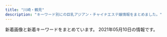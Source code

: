 ```yaml
---
title: "川崎・鶴見"
description: "キーワード別にの巨乳アジアン・チャイナエステ嬢情報をまとめました。"
---
```


新着画像と新着キーワードをまとめています。
2021年05月10日の情報です。

<DmmAffiliateIns />
<KeywordTable
  shops={
    [
    {
        "url": "http://rabbit.est.cm/",
        "keywords": {
            "86": 16,
            "D": 16
        },
        "img_links": [
            "http://rabbit.est.cm/photos/sites/29/2017/02/3.jpg",
            "http://rabbit.est.cm/photos/sites/29/2018/08/2018081709473259.jpg",
            "http://rabbit.est.cm/photos/sites/29/2017/03/girls03.jpg",
            "http://rabbit.est.cm/images/s_news.png",
            "http://rabbit.est.cm/photos/sites/29/2017/04/01.jpg",
            "http://rabbit.est.cm/images/acc5.jpg",
            "http://rabbit.est.cm/images/pick.png",
            "http://rabbit.est.cm/photos/sites/29/2017/09/2017090411494123.jpg",
            "http://rabbit.est.cm/photos/sites/29/2017/03/188375621118420915.jpg",
            "http://rabbit.est.cm/images/acc4.jpg",
            "http://rabbit.est.cm/images/nbj2.jpg",
            "http://rabbit.est.cm/images/mobile.jpg",
            "http://rabbit.est.cm/images/top.jpg",
            "http://rabbit.est.cm/images/acc3.jpg",
            "http://rabbit.est.cm/images/acc2.jpg",
            "http://rabbit.est.cm/photos/sites/29/2020/11/2020110707012088.jpg",
            "http://rabbit.est.cm/images/s_staff.png",
            "http://rabbit.est.cm/images/nbj3.jpg"
        ],
        "station": "JR\u5ddd\u5d0e\u99c5\u6771\u53e3",
        "name": "\u7e01\u5712"
    },
    {
        "img_links": [],
        "name": "\u4eba\u9b5a\u306e\u604b",
        "url": "http://genkimori.ests.jp/",
        "keywords": {},
        "station": "JR\u9db4\u898b\u99c5\u6771\u53e3"
    },
    {
        "keywords": {
            "86": 9,
            "D": 9
        },
        "img_links": [
            "http://xn--vckg5a9gugx77pgi4bmma.net/images/sruru.jpg",
            "http://xn--vckg5a9gugx77pgi4bmma.net/images/news.png",
            "http://xn--vckg5a9gugx77pgi4bmma.net/images/cg01.jpg",
            "http://xn--vckg5a9gugx77pgi4bmma.net/images/top.png",
            "http://xn--vckg5a9gugx77pgi4bmma.net/images/evetop.png",
            "http://xn--vckg5a9gugx77pgi4bmma.net/images/precau.png",
            "http://xn--vckg5a9gugx77pgi4bmma.net/images/kan.jpg",
            "http://xn--vckg5a9gugx77pgi4bmma.net/images/staff_s.png",
            "http://xn--vckg5a9gugx77pgi4bmma.net/images/cg03.jpg",
            "http://xn--vckg5a9gugx77pgi4bmma.net/images/cg02.jpg",
            "http://xn--vckg5a9gugx77pgi4bmma.net/images/r0.jpg"
        ],
        "station": "JR\u9db4\u898b\u99c5\u6771\u53e3",
        "url": "http://xn--vckg5a9gugx77pgi4bmma.net/",
        "name": "\u53f0\u6e7e\u5f0f\u9db4\u898b\u30ea\u30e9\u30af\u30bc\u30fc\u30b7\u30e7\u30f3"
    },
    {
        "img_links": [],
        "url": "http://good.abnavi.info/",
        "station": "JR\u9db4\u898b\u99c5\u6771\u53e3",
        "keywords": {},
        "name": "GooD"
    },
    {
        "img_links": [],
        "keywords": {},
        "url": "http://iyashi-kaze.oks.bz/",
        "name": "\u7652\u3057\u98a8\uff5e\u3044\u3084\u3057\u304b\u305c\uff5e",
        "station": "JR\u5ddd\u5d0e\u99c5\u6771\u53e3"
    },
    {
        "url": "https://tsurumi-mensesthe.com/",
        "img_links": [
            "https://tsurumi-mensesthe.com/images/qrcode.png",
            "https://inage-mensesthe.com/icon/line.png",
            "https://tsurumi-mensesthe.com/staff/riri-s1.jpg",
            "https://tsurumi-mensesthe.com/staff/ayumi-top.jpg",
            "https://tsurumi-mensesthe.com/staff/yuyu-top.jpg",
            "https://inage-mensesthe.com/icon/twitter.png",
            "https://tsurumi-mensesthe.com/staff/momoka-s1.jpg",
            "https://tsurumi-mensesthe.com/staff/yuyu-l1.jpg",
            "https://tsurumi-mensesthe.com/icon/facebook.png",
            "https://tsurumi-mensesthe.com/staff/miki-s2.jpg",
            "https://tsurumi-mensesthe.com/images/esthe2.jpg",
            "https://tsurumi-mensesthe.com/staff/yura-top.jpg",
            "https://tsurumi-mensesthe.com/staff/miki-s1.jpg",
            "https://tsurumi-mensesthe.com/staff/yura-l1.jpg",
            "https://tsurumi-mensesthe.com/images/header3.png",
            "https://tsurumi-mensesthe.com/icon/line.png",
            "https://tsurumi-mensesthe.com/images/clear.png",
            "https://tsurumi-mensesthe.com/images/esthe1.jpg",
            "https://tsurumi-mensesthe.com/massage/2021/04/20/yuyu-s1.jpg",
            "https://tsurumi-mensesthe.com/massage/2021/03/09/new-s1.jpg",
            "https://tsurumi-mensesthe.com/staff/yura-l3.jpg",
            "https://tsurumi-mensesthe.com/staff/yura-s1.jpg",
            "https://tsurumi-mensesthe.com/staff/miki-l2.jpg",
            "https://tsurumi-mensesthe.com/staff/miki-l1.jpg",
            "https://tsurumi-mensesthe.com/massage/2020/11/22/coco-s3.jpg",
            "https://tsurumi-mensesthe.com/staff/momoka-l3.jpg",
            "https://tsurumi-mensesthe.com/staff/yura-l2.jpg",
            "https://tsurumi-mensesthe.com/staff/momoka-l1.jpg",
            "https://tsurumi-mensesthe.com/staff/riri-l1.jpg",
            "https://tsurumi-mensesthe.com/images/esthe4.jpg",
            "https://tsurumi-mensesthe.com/staff/riri-l2.jpg",
            "https://tsurumi-mensesthe.com/staff/yura-s2.jpg",
            "https://tsurumi-mensesthe.com/room/room-l3.jpg",
            "https://tsurumi-mensesthe.com/massage/2021/03/01/miki-s1.jpg",
            "https://tsurumi-mensesthe.com/icon/yelp.png",
            "https://tsurumi-mensesthe.com/staff/momoka-top.jpg",
            "https://tsurumi-mensesthe.com/staff/new-top.jpg",
            "https://tsurumi-mensesthe.com/staff/ayumi-s1.jpg",
            "https://tsurumi-mensesthe.com/room/room-l1.jpg",
            "https://inage-mensesthe.com/icon/facebook.png",
            "https://tsurumi-mensesthe.com/footer/footer-staff.png",
            "https://tsurumi-mensesthe.com/icon/twitter.png",
            "https://tsurumi-mensesthe.com/staff/riri-top.jpg",
            "https://tsurumi-mensesthe.com/staff/riri-s2.jpg",
            "https://tsurumi-mensesthe.com/images/main1.jpg",
            "https://tsurumi-mensesthe.com/staff/yura-s3.jpg",
            "https://tsurumi-mensesthe.com/staff/miki-top.jpg",
            "https://tsurumi-mensesthe.com/footer/footer-tel.png",
            "https://tsurumi-mensesthe.com/images/esthe3.jpg",
            "https://tsurumi-mensesthe.com/images/main-sp.jpg",
            "https://tsurumi-mensesthe.com/staff/yuyu-s1.jpg",
            "https://tsurumi-mensesthe.com/staff/new-s1.jpg",
            "https://tsurumi-mensesthe.com/staff/new-l1.jpg",
            "https://tsurumi-mensesthe.com/staff/sora-s1.jpg",
            "https://inage-mensesthe.com/icon/yelp.png",
            "https://tsurumi-mensesthe.com/room/room-l2.jpg",
            "https://tsurumi-mensesthe.com/staff/momoka-s2.jpg",
            "https://tsurumi-mensesthe.com/staff/momoka-l2.jpg",
            "https://tsurumi-mensesthe.com/staff/momoka-s3.jpg",
            "https://tsurumi-mensesthe.com/room/room-l4.jpg",
            "https://tsurumi-mensesthe.com/massage/2021/01/05/stand-by.jpg",
            "https://tsurumi-mensesthe.com/footer/footer-line.png"
        ],
        "station": "JR\u9db4\u898b\u99c5\u897f\u53e3",
        "keywords": {
            "90": 8,
            "88": 24,
            "85": 24
        },
        "name": "sweet"
    },
    {
        "name": "\u7652\u5065\u697d",
        "url": "http://es-china.info/",
        "img_links": [
            "http://es-china.info/staff/sayuri1.jpg",
            "http://es-china.info/staff/emi1.jpg",
            "http://es-china.info/images/r3.jpg",
            "http://es-china.info/images/s_zysx.png",
            "http://es-china.info/images/s_ranking.png",
            "http://es-china.info/images/room2.jpg",
            "http://es-china.info/staff/mimi2.jpg",
            "http://es-china.info/images/room3.jpg",
            "http://es-china.info/images/line.png",
            "http://es-china.info/images/s_news.png",
            "http://es-china.info/staff/ran1.jpg",
            "http://es-china.info/staff/sayuri2.jpg",
            "http://es-china.info/images/s_pickup.png",
            "http://es-china.info/images/s_newface.png",
            "http://es-china.info/staff/risa1.jpg",
            "http://es-china.info/images/room4.jpg",
            "http://es-china.info/staff/sasa1.jpg",
            "http://es-china.info/staff/sayuri3.jpg",
            "http://es-china.info/images/mobile.jpg",
            "http://es-china.info/images/no1.png",
            "http://es-china.info/images/s_staff.png",
            "http://es-china.info/staff/sasa2.jpg",
            "http://es-china.info/images/room1.jpg",
            "http://es-china.info/staff/mimi1.jpg",
            "http://es-china.info/staff/ran2.jpg",
            "http://es-china.info/staff/risa2.jpg",
            "http://es-china.info/staff/emi2.jpg"
        ],
        "keywords": {
            "C": 13
        },
        "station": "JR\u5ddd\u5d0e\u99c5\u6771\u53e3"
    },
    {
        "name": "\u4e00\u76ee\u60da\u308c",
        "img_links": [
            "https://hitomebore.tokyo/img/r1.jpg",
            "https://hitomebore.tokyo/img/images/nav_01.png",
            "https://hitomebore.tokyo/img/images/nav_02.png",
            "https://hitomebore.tokyo/img/r2.jpg",
            "https://hitomebore.tokyo/img/images/nav_05.png",
            "https://hitomebore.tokyo/img/r4.jpg",
            "https://hitomebore.tokyo/img/images/nav_06.png",
            "https://hitomebore.tokyo/img/r3.jpg",
            "https://hitomebore.tokyo/img/images/nav_04.png",
            "https://hitomebore.tokyo/img/images/nav_03.png"
        ],
        "url": "https://hitomebore.tokyo/",
        "station": "JR\u9db4\u898b\u99c5\u6771\u53e3",
        "keywords": {}
    },
    {
        "img_links": [
            "http://kafu.ests.co/images/n3.jpg",
            "http://kafu.ests.co/photos/sites/7/2017/10/2017100904034561.png",
            "http://kafu.ests.co/images/s_pick.jpg",
            "http://kafu.ests.co/photos/sites/7/2017/10/2017101205420191.jpg",
            "http://kafu.ests.co/images/s_news.jpg",
            "http://kafu.ests.co/images/face_bj3.jpg",
            "http://kafu.ests.co/images/n1.jpg",
            "http://kafu.ests.co/images/line.jpg",
            "http://kafu.ests.co/images/face_bj.jpg",
            "http://kafu.ests.co/images/nbj1.jpg",
            "http://kafu.ests.co/images/mobile.jpg",
            "http://kafu.ests.co/photos/sites/7/2017/02/2.jpg",
            "http://kafu.ests.co/photos/sites/7/2017/10/2017101205420065.jpg",
            "http://kafu.ests.co/photos/sites/7/2017/10/2017100904034443.png",
            "http://kafu.ests.co/images/room3.jpg",
            "http://kafu.ests.co/images/s_mobile.jpg",
            "http://kafu.ests.co/images/top.png",
            "http://kafu.ests.co/images/nbj3.jpg",
            "http://kafu.ests.co/images/s_link.jpg",
            "http://kafu.ests.co/photos/sites/7/2017/02/1.jpg",
            "http://kafu.ests.co/images/s_staff.jpg",
            "http://kafu.ests.co/images/room2.jpg",
            "http://kafu.ests.co/images/room1.jpg",
            "http://kafu.ests.co/images/s_face.jpg",
            "http://kafu.ests.co/images/room4.jpg",
            "http://kafu.ests.co/images/s_staff1.jpg"
        ],
        "name": "\u5bf5\u6df1\u82b1\u98a8",
        "keywords": {
            "83": 3,
            "C": 21,
            "82": 3
        },
        "url": "http://kafu.ests.co/",
        "station": "JR\u77e2\u5411\u99c5\u897f\u53e3"
    },
    {
        "img_links": [
            "https://arena.jpn.vin/images/new.jpg",
            "https://arena.jpn.vin/photos/sites/25/2021/02/2021021019135619.jpg",
            "https://arena.jpn.vin/images/top.jpg",
            "https://arena.jpn.vin/photos/sites/25/2021/04/2021043011491629.jpg",
            "https://arena.jpn.vin/photos/sites/25/2021/02/2021021019135821.jpg",
            "https://arena.jpn.vin/images/news_bj2.jpg",
            "https://arena.jpn.vin/images/s_staff.jpg",
            "https://arena.jpn.vin/images/room1.jpg",
            "https://arena.jpn.vin/images/room2.jpg",
            "https://arena.jpn.vin/images/tel.jpg",
            "https://arena.jpn.vin/images/room4.jpg",
            "https://arena.jpn.vin/images/s_face.jpg",
            "https://arena.jpn.vin/photos/sites/25/2021/03/2021031912153947.jpg",
            "https://arena.jpn.vin/images/mobile.jpg",
            "https://arena.jpn.vin/images/s_link.jpg",
            "https://arena.jpn.vin/images/s2.jpg",
            "https://arena.jpn.vin/images/s1.jpg",
            "https://arena.jpn.vin/images/room3.jpg",
            "https://arena.jpn.vin/images/s_news.jpg",
            "https://arena.jpn.vin/photos/sites/25/2021/02/202102101913575.jpg",
            "https://arena.jpn.vin/photos/sites/25/2021/02/2021021019135553.jpg",
            "https://arena.jpn.vin/photos/sites/25/2021/04/2021040118140613.jpg"
        ],
        "keywords": {
            "C": 15,
            "83": 38,
            "86": 38,
            "87": 19,
            "D": 133,
            "85": 38
        },
        "url": "https://arena.jpn.vin/",
        "station": "JR\u9db4\u898b\u99c5\u6771\u53e3",
        "name": "\u30a2\u30ea\u30fc\u30ca"
    },
    {
        "keywords": {},
        "name": "\u723d\u3084\u304b\u306a\u671d",
        "station": "JR\u5ddd\u5d0e\u99c5\u6771\u53e3",
        "img_links": [
            "http://massage-salon.xyz/wp-content/uploads/2018/12/img_6768-181x300.jpg",
            "http://massage-salon.xyz/wp-content/uploads/2018/12/img_6768.jpg",
            "http://massage-salon.xyz/wp-content/themes/template-salon2/images/main2.jpg",
            "http://massage-salon.xyz/wp-content/uploads/2018/04/s1-500x466.jpg",
            "http://massage-salon.xyz/wp-content/uploads/2018/04/s2-500x467.jpg",
            "http://cdn.dino-es.com/images/logo/200x40DinoEs.png",
            "http://massage-salon.xyz/wp-content/uploads/2018/04/s3-500x467.jpg",
            "http://massage-salon.xyz/wp-content/themes/template-salon2/images/header-tel.png",
            "http://massage-salon.xyz/wp-content/uploads/2018/04/s2.jpg",
            "http://massage-salon.xyz/wp-content/uploads/2019/02/IMG_0144.jpg",
            "http://massage-salon.xyz/wp-content/uploads/2019/03/IMG_0208-300x200.jpg",
            "http://massage-salon.xyz/wp-content/themes/template-salon2/images/main3.jpg",
            "http://massage-salon.xyz/wp-content/uploads/2019/02/IMG_0142-686x1024.jpg",
            "http://massage-salon.xyz/wp-content/uploads/2018/12/img_6766.jpg",
            "http://massage-salon.xyz/wp-content/uploads/2018/12/img_6766-182x300.jpg",
            "http://massage-salon.xyz/wp-content/uploads/2018/04/s4-500x467.jpg",
            "http://massage-salon.xyz/wp-content/uploads/2019/02/IMG_0142-500x750.jpg",
            "http://massage-salon.xyz/wp-content/themes/template-salon2/images/noimg.jpg",
            "http://massage-salon.xyz/wp-content/uploads/2018/04/s3.jpg",
            "http://massage-salon.xyz/wp-content/uploads/2018/11/IMG_6692-300x200.jpg",
            "http://massage-salon.xyz/wp-content/uploads/2019/02/IMG_0144-500x750.jpg",
            "http://massage-salon.xyz/wp-content/uploads/2018/04/s1.jpg",
            "http://massage-salon.xyz/wp-content/themes/template-salon2/images/main1.jpg",
            "http://massage-salon.xyz/wp-content/uploads/2018/04/s4.jpg"
        ],
        "url": "http://massage-salon.xyz/"
    },
    {
        "img_links": [
            "http://t-lucky.work/images/2.jpg",
            "http://t-lucky.work/images/int1.jpg",
            "http://t-lucky.work/sp/img/aya1.jpg",
            "http://t-lucky.work/sp/images/b1.jpg",
            "http://t-lucky.work/sp/images/news.jpg",
            "http://t-lucky.work/images/ta.jpg",
            "http://t-lucky.work/images/tr.jpg",
            "http://t-lucky.work/images/b2.jpg",
            "http://t-lucky.work/sp/staff/rei.jpg",
            "http://t-lucky.work/images/line.png",
            "http://t-lucky.work/images/7.jpg",
            "http://t-lucky.work/images/staff_t.jpg",
            "http://t-lucky.work/images/b3.jpg",
            "http://t-lucky.work/sp/images/rec1.jpg",
            "http://t-lucky.work/sp/menu/staff.jpg",
            "http://t-lucky.work/sp/images/b2.jpg",
            "http://t-lucky.work/img/yumi1.jpg",
            "http://t-lucky.work/staff/yumi.jpg",
            "http://t-lucky.work/images/4.jpg",
            "http://t-lucky.work/sp/img/rina1.jpg",
            "http://t-lucky.work/images/6.jpg",
            "http://t-lucky.work/images/9.jpg",
            "http://t-lucky.work/staff/emi.jpg",
            "http://t-lucky.work/sp/img/rei1.jpg",
            "http://t-lucky.work/staff/yuki.jpg",
            "http://t-lucky.work/img/rina1.jpg",
            "http://t-lucky.work/images/sm.jpg",
            "http://t-lucky.work/images/head.jpg",
            "http://t-lucky.work/images/sys1.jpg",
            "http://t-lucky.work/sp/images/menu/staff.jpg",
            "http://t-lucky.work/sp/staff/mimi.jpg",
            "http://t-lucky.work/img/yuki1.jpg",
            "http://t-lucky.work/sp/images/sys1.jpg",
            "http://t-lucky.work/sp/menu/top.jpg",
            "http://t-lucky.work/sp/staff/yuyu.jpg",
            "http://t-lucky.work/sp/images/pc.jpg",
            "http://t-lucky.work/sp/staff/mika.jpg",
            "http://t-lucky.work/sp/img/emi1.jpg",
            "http://t-lucky.work/sp/staff/rina.jpg",
            "http://t-lucky.work/images/sys4.jpg",
            "http://t-lucky.work/staff/mika.jpg",
            "http://t-lucky.work/sp/staff/yumi.jpg",
            "http://t-lucky.work/sp/images/footer.jpg",
            "http://t-lucky.work/images/8.jpg",
            "http://t-lucky.work/images/news.jpg",
            "http://t-lucky.work/sp/images/menu/top.jpg",
            "http://t-lucky.work/sp/menu/interior.jpg",
            "http://t-lucky.work/sp/images/sys2.jpg",
            "http://t-lucky.work/sp/images/int2.jpg",
            "http://t-lucky.work/sp/img/yuki1.jpg",
            "http://t-lucky.work/sp/img/yuyu1.jpg",
            "http://t-lucky.work/img/mika1.jpg",
            "http://t-lucky.work/img/mimi1.jpg",
            "http://t-lucky.work/sp/images/tel.jpg",
            "http://t-lucky.work/sp/images/topgirl.jpg",
            "http://t-lucky.work/images/1.jpg",
            "http://t-lucky.work/sp/images/b3.jpg",
            "http://t-lucky.work/images/sys2.jpg",
            "http://t-lucky.work/staff/rina.jpg",
            "http://t-lucky.work/images/interior_t.jpg",
            "http://t-lucky.work/images/sys3.jpg",
            "http://t-lucky.work/sp/images/top.jpg",
            "http://t-lucky.work/sp/images/head.jpg",
            "http://t-lucky.work/img/rei1.jpg",
            "http://t-lucky.work/staff/mimi.jpg",
            "http://t-lucky.work/img/yuyu1.jpg",
            "http://t-lucky.work/staff/yuyu.jpg",
            "http://t-lucky.work/sp/images/staff_t.jpg",
            "http://t-lucky.work/staff/rei.jpg",
            "http://t-lucky.work/img/emi1.jpg",
            "http://t-lucky.work/sp/images/int1.jpg",
            "http://t-lucky.work/sp/staff/emi.jpg",
            "http://t-lucky.work/images/3.jpg",
            "http://t-lucky.work/sp/img/yumi1.jpg",
            "http://t-lucky.work/sp/staff/yuki.jpg",
            "http://t-lucky.work/sp/images/ac1.jpg",
            "http://t-lucky.work/sp/images/interior_t.jpg",
            "http://t-lucky.work/staff/aya.jpg",
            "http://t-lucky.work/sp/staff/aya.jpg",
            "http://t-lucky.work/sp/img/mika1.jpg",
            "http://t-lucky.work/sp/images/newsb.jpg",
            "http://t-lucky.work/images/int2.jpg",
            "http://t-lucky.work/img/aya1.jpg",
            "http://t-lucky.work/images/5.jpg",
            "http://t-lucky.work/images/b1.jpg",
            "http://t-lucky.work/sp/img/mimi1.jpg"
        ],
        "name": "Lucky\u30fb\u30e9\u30c3\u30ad\u30fc",
        "keywords": {},
        "station": "\u9db4\u898b\u99c5\u6771\u53e3",
        "url": "http://t-lucky.work/"
    },
    {
        "img_links": [
            "http://asatsuyu-es.com/images/st05.jpg",
            "http://asatsuyu-es.com/images/room1.jpg",
            "http://asatsuyu-es.com/images/room2.jpg",
            "http://asatsuyu-es.com/images/st04.jpg",
            "http://asatsuyu-es.com/images/newtiao.jpg",
            "http://asatsuyu-es.com/images/st05b.jpg",
            "http://asatsuyu-es.com/images/mobile.jpg",
            "http://asatsuyu-es.com/images/zi_staff.png",
            "http://asatsuyu-es.com/images/st02.jpg",
            "http://asatsuyu-es.com/images/st01.jpg",
            "http://asatsuyu-es.com/images/st03b.jpg",
            "http://asatsuyu-es.com/images/top01.jpg",
            "http://asatsuyu-es.com/images/st03.jpg",
            "http://asatsuyu-es.com/images/newfacetiao.jpg",
            "http://asatsuyu-es.com/images/room6.jpg",
            "http://asatsuyu-es.com/images/room4.jpg",
            "http://asatsuyu-es.com/images/picktiao.jpg",
            "http://asatsuyu-es.com/images/room3.jpg"
        ],
        "url": "http://asatsuyu-es.com/",
        "keywords": {
            "D": 2,
            "87": 1,
            "86": 1,
            "C": 12
        },
        "name": "\u671d\u9732",
        "station": "JR\u9db4\u898b\u99c5\u897f\u53e3"
    },
    {
        "img_links": [
            "https://www.pal-spa.com/img/girl/main/smain92489e4bc2f68cb6c1df5f2c0780e53ef2.jpg",
            "https://www.pal-spa.com/img/girl/list/swest21a4782a043e7ca29f58aba8d6552a2d6e.jpg",
            "https://www.pal-spa.com/img/blog/palspa_blog_20210419_yuki1.jpg",
            "https://www.pal-spa.com/img/blog/palspa_blog_20191201_yui4.jpg",
            "https://www.pal-spa.com/img/girl/main/smain211a4782a043e7ca29f58aba8d6552a2d6e.jpg",
            "https://www.pal-spa.com/img/girl/list/swest2934a16061b4519bc353f475021810bbc2.jpg",
            "https://www.pal-spa.com/img/girl/main/smain2352be10adc295a0fc3adfdb5b77838c4a7.jpg",
            "https://www.pal-spa.com/img/girl/list/slist3aa1148d56856a2cfde4a3dfdd8d1c5ed.jpg",
            "https://www.pal-spa.com/img/girl/list/sface3c2ba25b14b61f54befa1ec672e487350.jpg",
            "https://www.pal-spa.com/img/girl/pickup/pickup20200822150116.jpg",
            "https://www.pal-spa.com/img/girl/list/sface259a92ee295305fdbc6e4cd5a68dad5216.jpg",
            "https://www.pal-spa.com/img/blog/palspa_blog_20200113_miyuki1.jpg",
            "https://www.pal-spa.com/img/blog/palspa_blog_20210419_yuki3.jpg",
            "https://www.pal-spa.com/img/girl/list/slist82771fec40d02127b42e7e4941a97d5e8.jpg",
            "https://www.pal-spa.com/img/blog/palspa_blog_20210419_yuki2.jpg",
            "https://www.pal-spa.com/img/blog/palspa_blog_20191204_izumi4.jpg",
            "https://www.pal-spa.com/img/girl/main/smain3728a38abc2e0663d7b631f168cfdfd8139.jpg",
            "https://www.pal-spa.com/img/girl/main/smain315f04254ecea9c57f49748c46b01a7664c.jpg",
            "https://www.pal-spa.com/img/blog/postimage20191201162035.jpg",
            "https://www.pal-spa.com/img/girl/list/swest35285c827d9511f0950a18b392ca14bbe6.jpg",
            "https://www.pal-spa.com/img/girl/main/smain314f04254ecea9c57f49748c46b01a7664c.jpg",
            "https://www.pal-spa.com/img/blog/palspa_blog_20200803_ai8.jpg",
            "https://www.pal-spa.com/img/blog/palspa_blog_20200113_miyuki7.jpg",
            "https://www.pal-spa.com/img/blog/palspa_blog_20191204_izumi3.jpg",
            "https://www.pal-spa.com/img/girl/list/swest32552450a07c5e6fcf616569ce56276f28.jpg",
            "https://www.pal-spa.com/img/blog/palspa_blog_20200316_aya10.jpg",
            "https://www.pal-spa.com/img/blog/palspa_blog_20191201_aica7.jpg",
            "https://www.pal-spa.com/img/blog/palspa_blog_20210120_haruka4.jpg",
            "https://www.pal-spa.com/img/material/massage_sentai1.jpg",
            "https://www.pal-spa.com/img/blog/palspa_blog_20200113_miyuki6.jpg",
            "https://www.pal-spa.com/img/girl/main/smain95ef1bf25458f90407a4281129029fee02.jpg",
            "https://www.pal-spa.com/img/girl/main/smain2342be10adc295a0fc3adfdb5b77838c4a7.jpg",
            "https://www.pal-spa.com/img/blog/palspa_blog_20191201_yui6.jpg",
            "https://www.pal-spa.com/img/girl/main/smain281fd9bc58195da2c4f8c318534044e362e.jpg",
            "https://www.pal-spa.com/img/blog/palspa_blog_20191204_erica3.jpg",
            "https://www.pal-spa.com/img/girl/pickup/pickup20200923134207.jpg",
            "https://www.pal-spa.com/img/blog/palspa_blog_20200803_ai2.jpg",
            "https://www.pal-spa.com/img/girl/list/swest41179e3d7fbd9c1dd52f6aa2a671ce0bd.jpg",
            "https://www.pal-spa.com/img/girl/main/smain841caefc8aa890323cc659f5abf9da1937.jpg",
            "https://www.pal-spa.com/img/blog/palspa_blog_20210120_haruka3.jpg",
            "https://www.pal-spa.com/img/girl/main/smain295c66d8a8ea77ad563b7a5d4d245be38c5.jpg",
            "https://www.pal-spa.com/img/girl/main/smain821caefc8aa890323cc659f5abf9da1937.jpg",
            "https://www.pal-spa.com/img/blog/palspa_blog_20191201_yui7.jpg",
            "https://www.pal-spa.com/img/blog/postimage20190909035711.jpg",
            "https://www.pal-spa.com/img/girl/list/sface9b20525be57ec14c2cab254b7f38bd4df.jpg",
            "https://www.pal-spa.com/img/blog/palspa_blog_20191201_yui3.jpg",
            "https://www.pal-spa.com/img/blog/palspa_blog_20191204_erica2.jpg",
            "https://www.pal-spa.com/img/blog/palspa_blog_20191204_izumi6.jpg",
            "https://www.pal-spa.com/img/girl/main/smain251b45d339d6509c6b7779e499e2a9b6ba6.jpg",
            "https://www.pal-spa.com/img/girl/list/slist34fb1e5b054a6796aafb6d24f36ac90950.jpg",
            "https://www.pal-spa.com/img/blog/palspa_blog_20191201_yui2.jpg",
            "https://www.pal-spa.com/img/blog/palspa_blog_20210419_yuki4.jpg",
            "https://www.pal-spa.com/img/blog/postimage20191205024146.jpg",
            "https://www.pal-spa.com/img/girl/list/sface2934a16061b4519bc353f475021810bbc2.jpg",
            "https://www.pal-spa.com/img/blog/palspa_blog_20191201_aica6.jpg",
            "https://www.pal-spa.com/img/girl/list/swest2815022380c60cdc7043c4ec074cee02f5.jpg",
            "https://www.pal-spa.com/img/girl/main/smain2312be10adc295a0fc3adfdb5b77838c4a7.jpg",
            "https://www.pal-spa.com/img/blog/palspa_blog_20200803_ai7.jpg",
            "https://www.pal-spa.com/img/girl/main/smain2332be10adc295a0fc3adfdb5b77838c4a7.jpg",
            "https://www.pal-spa.com/img/girl/main/smain3458922ce8484534d2b75a91ab7a300e6de.jpg",
            "https://www.pal-spa.com/img/girl/main/smain212a4782a043e7ca29f58aba8d6552a2d6e.jpg",
            "https://www.pal-spa.com/img/blog/palspa_blog_20191204_erica4.jpg",
            "https://www.pal-spa.com/img/girl/list/slist2803b6e28547718e5f6d36e0d1c631fbcd.jpg",
            "https://www.pal-spa.com/img/girl/main/smain213a4782a043e7ca29f58aba8d6552a2d6e.jpg",
            "https://www.pal-spa.com/img/girl/list/sface31f19f00dae05be97f6dce6cb5dbe8eec8.jpg",
            "https://www.pal-spa.com/img/blog/palspa_blog_20200803_ai4.jpg",
            "https://www.pal-spa.com/img/blog/postimage20191201161433.jpg",
            "https://www.pal-spa.com/img/blog/palspa_blog_20200803_ai9.jpg",
            "https://www.pal-spa.com/img/girl/list/slist41179e3d7fbd9c1dd52f6aa2a671ce0bd.jpg",
            "https://www.pal-spa.com/img/girl/main/smain3718a38abc2e0663d7b631f168cfdfd8139.jpg",
            "https://www.pal-spa.com/img/blog/postimage20200112225143.jpg",
            "https://www.pal-spa.com/img/girl/main/smain2934975d1e88a92635112090a18fddfe496.jpg",
            "https://www.pal-spa.com/img/girl/main/smain321552450a07c5e6fcf616569ce56276f28.jpg",
            "https://www.pal-spa.com/img/blog/palspa_blog_20200316_aya9.jpg",
            "https://www.pal-spa.com/img/blog/palspa_blog_20191204_erica5.jpg",
            "https://www.pal-spa.com/img/girl/main/smain2924975d1e88a92635112090a18fddfe496.jpg",
            "https://www.pal-spa.com/img/girl/pickup/pickup20210315213817.jpg",
            "https://www.pal-spa.com/img/blog/palspa_blog_20210419_yuki5.jpg",
            "https://www.pal-spa.com/img/girl/list/swest34fb1e5b054a6796aafb6d24f36ac90950.jpg",
            "https://www.pal-spa.com/img/blog/palspa_blog_20191201_aica4.jpg",
            "https://www.pal-spa.com/img/camp/camp_20210506sp.jpg",
            "https://www.pal-spa.com/img/girl/main/smain2322be10adc295a0fc3adfdb5b77838c4a7.jpg",
            "https://www.pal-spa.com/img/blog/palspa_blog_20200316_aya7.jpg",
            "https://www.pal-spa.com/img/blog/postimage20190615060904.jpg",
            "https://www.pal-spa.com/img/material/massage_siatu1.jpg",
            "https://www.pal-spa.com/img/girl/main/smain411179e3d7fbd9c1dd52f6aa2a671ce0bd.jpg",
            "https://www.pal-spa.com/img/blog/palspa_blog_20200803_ai1.jpg",
            "https://www.pal-spa.com/img/girl/list/sface2815022380c60cdc7043c4ec074cee02f5.jpg",
            "https://www.pal-spa.com/img/blog/palspa_blog_20210419_yuki6.jpg",
            "https://www.pal-spa.com/img/girl/list/slist21c8c7f499c3f4da854e401c53978a3677.jpg",
            "https://www.pal-spa.com/img/girl/list/sface24254584407bed049e349a41c5443a4345.jpg",
            "https://www.pal-spa.com/img/girl/list/slist31991bce11ee745ecab812af3ff1cb34c6.jpg",
            "https://www.pal-spa.com/img/blog/palspa_blog_20191204_erica1.jpg",
            "https://www.pal-spa.com/img/girl/main/smain3448922ce8484534d2b75a91ab7a300e6de.jpg",
            "https://www.pal-spa.com/img/girl/list/sface8aaf0584954cf78c6fa0e4d5235d359c9.jpg",
            "https://www.pal-spa.com/img/girl/list/slist35f2458e832a4198c757c4a20f24e7b77f.jpg",
            "https://www.pal-spa.com/img/material/massage_siatu3.jpg",
            "https://www.pal-spa.com/img/girl/list/sface34fb1e5b054a6796aafb6d24f36ac90950.jpg",
            "https://www.pal-spa.com/img/girl/main/smain355497d0fc321a60342a97907dcf15eddb4.jpg",
            "https://www.pal-spa.com/img/blog/palspa_blog_20200316_aya2.jpg",
            "https://www.pal-spa.com/img/girl/main/smain241254584407bed049e349a41c5443a4345.jpg",
            "https://www.pal-spa.com/img/blog/postimage20191205024522.jpg",
            "https://www.pal-spa.com/img/blog/palspa_blog_20191204_izumi5.jpg",
            "https://www.pal-spa.com/img/blog/palspa_blog_20200316_aya6.jpg",
            "https://www.pal-spa.com/img/blog/palspa_blog_20200113_miyuki5.jpg",
            "https://www.pal-spa.com/img/blog/palspa_blog_20210419_yuki8.jpg",
            "https://www.pal-spa.com/img/girl/main/smain354497d0fc321a60342a97907dcf15eddb4.jpg",
            "https://www.pal-spa.com/img/girl/main/smain29126f46703ae5614cc6531d2d744ef64cb.jpg",
            "https://www.pal-spa.com/img/girl/list/sface21a4782a043e7ca29f58aba8d6552a2d6e.jpg",
            "https://www.pal-spa.com/img/girl/main/smain44b39a706bac6618b1571f7fdf4631427d.jpg",
            "https://www.pal-spa.com/img/blog/palspa_blog_20191201_aica1.jpg",
            "https://www.pal-spa.com/img/girl/list/swest3c2ba25b14b61f54befa1ec672e487350.jpg",
            "https://www.pal-spa.com/img/girl/main/smain313cf1a94bbeb47fd61d9c8a0ac5715f220.jpg",
            "https://www.pal-spa.com/img/blog/palspa_blog_20200803_ai5.jpg",
            "https://www.pal-spa.com/img/blog/palspa_blog_20200803_ai6.jpg",
            "https://www.pal-spa.com/img/girl/main/smain341fb1e5b054a6796aafb6d24f36ac90950.jpg",
            "https://www.pal-spa.com/img/girl/list/swest378a38abc2e0663d7b631f168cfdfd8139.jpg",
            "https://www.pal-spa.com/img/girl/list/slist2384c844601b0fd2f7aabfe4a5a12163b7.jpg",
            "https://www.pal-spa.com/img/blog/palspa_blog_20191204_izumi1.jpg",
            "https://www.pal-spa.com/img/girl/list/swest31f19f00dae05be97f6dce6cb5dbe8eec8.jpg",
            "https://www.pal-spa.com/img/blog/palspa_blog_20200316_aya8.jpg",
            "https://www.pal-spa.com/img/girl/list/sface35c7e2ebf50e97c57692dbfd94cccf9ddb.jpg",
            "https://www.pal-spa.com/img/girl/list/swest352b89681dd1c11f6c2b3d93f5253fdb44.jpg",
            "https://www.pal-spa.com/img/blog/palspa_blog_20210120_haruka5.jpg",
            "https://www.pal-spa.com/img/blog/postimage20210128110639.jpg",
            "https://www.pal-spa.com/img/girl/pickup/pickup20210120104719.jpg",
            "https://www.pal-spa.com/img/girl/main/smain312cf1a94bbeb47fd61d9c8a0ac5715f220.jpg",
            "https://www.pal-spa.com/img/girl/main/smain32544cc176e6519c5cfcaa30cdb6b3d4ae6.jpg",
            "https://www.pal-spa.com/img/blog/postimage20210419052730.jpg",
            "https://www.pal-spa.com/img/blog/palspa_blog_20191204_izumi7.jpg",
            "https://www.pal-spa.com/img/girl/main/smain28209dcea86d45d39c34084233d3f05abd3.jpg",
            "https://www.pal-spa.com/img/girl/main/smain851caefc8aa890323cc659f5abf9da1937.jpg",
            "https://www.pal-spa.com/img/material/massage_sentai2.jpg",
            "https://www.pal-spa.com/img/blog/postimage20191201160850.jpg",
            "https://www.pal-spa.com/img/blog/palspa_blog_20191201_yui1.jpg",
            "https://www.pal-spa.com/img/girl/list/swest81caefc8aa890323cc659f5abf9da1937.jpg",
            "https://www.pal-spa.com/img/girl/main/smain285aa054b0383cc218664f07c55c4e1d3f0.jpg",
            "https://www.pal-spa.com/img/blog/palspa_blog_20200113_miyuki8.jpg",
            "https://www.pal-spa.com/img/blog/palspa_blog_20200316_aya4.jpg",
            "https://www.pal-spa.com/img/girl/list/slist9224bead323710d8ed7f0640125518c54.jpg",
            "https://www.pal-spa.com/img/girl/main/smain283aa054b0383cc218664f07c55c4e1d3f0.jpg",
            "https://www.pal-spa.com/img/girl/main/smain311813891f0a4f13a5dcec2552f803dff41.jpg",
            "https://www.pal-spa.com/img/girl/main/smain32244cc176e6519c5cfcaa30cdb6b3d4ae6.jpg",
            "https://www.pal-spa.com/img/girl/main/smain34264ec295988800531cb0f78cdcfbcb9cf.jpg",
            "https://www.pal-spa.com/img/blog/palspa_blog_20210120_haruka1.jpg",
            "https://www.pal-spa.com/img/blog/palspa_blog_20200803_ai3.jpg",
            "https://www.pal-spa.com/img/girl/main/smain424a6d03832c91a865b6562a3dc842e51a.jpg",
            "https://www.pal-spa.com/img/girl/list/slist32552450a07c5e6fcf616569ce56276f28.jpg",
            "https://www.pal-spa.com/img/girl/main/smain3535044e0e79b6d94578c6c78296fb853e4.jpg",
            "https://www.pal-spa.com/img/blog/palspa_blog_20191201_yui5.jpg",
            "https://www.pal-spa.com/img/girl/main/smain351f2458e832a4198c757c4a20f24e7b77f.jpg",
            "https://www.pal-spa.com/img/blog/palspa_blog_20200113_miyuki2.jpg",
            "https://www.pal-spa.com/img/girl/list/slist256b08026e0fe59c124751f4ba2dce9484.jpg",
            "https://www.pal-spa.com/img/girl/list/slist24940766e3a46af57756429b6407dea11e.jpg",
            "https://www.pal-spa.com/img/girl/main/smain255b45d339d6509c6b7779e499e2a9b6ba6.jpg",
            "https://www.pal-spa.com/img/blog/palspa_blog_20200316_aya1.jpg",
            "https://www.pal-spa.com/img/girl/list/swest259a92ee295305fdbc6e4cd5a68dad5216.jpg",
            "https://www.pal-spa.com/img/girl/main/smain2944975d1e88a92635112090a18fddfe496.jpg",
            "https://www.pal-spa.com/img/blog/postimage20200805131611.jpg",
            "https://www.pal-spa.com/img/girl/main/smain3525044e0e79b6d94578c6c78296fb853e4.jpg",
            "https://www.pal-spa.com/img/girl/main/smain81aaf0584954cf78c6fa0e4d5235d359c9.jpg",
            "https://www.pal-spa.com/img/blog/palspa_blog_20191201_aica3.jpg",
            "https://www.pal-spa.com/img/girl/list/sface41179e3d7fbd9c1dd52f6aa2a671ce0bd.jpg",
            "https://www.pal-spa.com/img/girl/list/swest24254584407bed049e349a41c5443a4345.jpg",
            "https://www.pal-spa.com/img/blog/palspa_blog_20200316_aya11.jpg",
            "https://www.pal-spa.com/img/girl/pickup/pickup20200730025343.jpg",
            "https://www.pal-spa.com/img/girl/main/smain94ef1bf25458f90407a4281129029fee02.jpg",
            "https://www.pal-spa.com/img/blog/palspa_blog_20191204_izumi2.jpg",
            "https://www.pal-spa.com/img/girl/main/smain214a4782a043e7ca29f58aba8d6552a2d6e.jpg",
            "https://www.pal-spa.com/img/girl/main/smain43f417400ac5884575399559541bcf4c17.jpg",
            "https://www.pal-spa.com/img/blog/palspa_blog_20191204_erica7.jpg",
            "https://www.pal-spa.com/img/girl/main/smain91489e4bc2f68cb6c1df5f2c0780e53ef2.jpg",
            "https://www.pal-spa.com/img/girl/list/sface32552450a07c5e6fcf616569ce56276f28.jpg",
            "https://www.pal-spa.com/img/girl/main/smain831caefc8aa890323cc659f5abf9da1937.jpg",
            "https://www.pal-spa.com/img/girl/main/smain254b45d339d6509c6b7779e499e2a9b6ba6.jpg",
            "https://www.pal-spa.com/img/blog/palspa_blog_20200316_aya3.jpg",
            "https://www.pal-spa.com/img/blog/postimage20190823184018.jpg",
            "https://www.pal-spa.com/img/girl/list/swest95fea8ce189d2417d922eb9079627b3ac.jpg",
            "https://www.pal-spa.com/img/blog/palspa_blog_20191204_erica6.jpg",
            "https://www.pal-spa.com/img/girl/list/slist378a38abc2e0663d7b631f168cfdfd8139.jpg",
            "https://www.pal-spa.com/img/blog/palspa_blog_20210419_yuki7.jpg",
            "https://www.pal-spa.com/img/girl/main/smain93489e4bc2f68cb6c1df5f2c0780e53ef2.jpg",
            "https://www.pal-spa.com/img/camp/camp_20210506.jpg",
            "https://www.pal-spa.com/img/blog/palspa_blog_20200316_aya5.jpg",
            "https://www.pal-spa.com/img/girl/main/smain242efb09e433a238cc9c94272805945bf96.jpg",
            "https://www.pal-spa.com/img/girl/list/slist29b91c9bcc8e157811f43836e0e81c7a7e.jpg",
            "https://www.pal-spa.com/img/blog/palspa_blog_20210120_haruka6.jpg",
            "https://www.pal-spa.com/img/material/image_auth.png",
            "https://www.pal-spa.com/img/blog/palspa_blog_20191201_aica2.jpg",
            "https://www.pal-spa.com/img/girl/main/smain32444cc176e6519c5cfcaa30cdb6b3d4ae6.jpg",
            "https://www.pal-spa.com/img/material/massage_sentai3.jpg",
            "https://www.pal-spa.com/img/girl/main/smain32344cc176e6519c5cfcaa30cdb6b3d4ae6.jpg",
            "https://www.pal-spa.com/img/girl/main/smain252b45d339d6509c6b7779e499e2a9b6ba6.jpg",
            "https://www.pal-spa.com/img/girl/main/smain215a4782a043e7ca29f58aba8d6552a2d6e.jpg",
            "https://www.pal-spa.com/img/girl/pickup/pickup20200104064211.jpg",
            "https://www.pal-spa.com/img/blog/postimage20191201160113.jpg",
            "https://www.pal-spa.com/img/blog/palspa_blog_20191201_aica5.jpg",
            "https://www.pal-spa.com/img/girl/main/smain284aa054b0383cc218664f07c55c4e1d3f0.jpg",
            "https://www.pal-spa.com/img/blog/palspa_blog_20200113_miyuki3.jpg",
            "https://www.pal-spa.com/img/girl/main/smain3438922ce8484534d2b75a91ab7a300e6de.jpg",
            "https://www.pal-spa.com/img/girl/main/smain253b45d339d6509c6b7779e499e2a9b6ba6.jpg",
            "https://www.pal-spa.com/img/girl/list/sface378a38abc2e0663d7b631f168cfdfd8139.jpg",
            "https://www.pal-spa.com/img/girl/list/sface232be10adc295a0fc3adfdb5b77838c4a7.jpg",
            "https://www.pal-spa.com/img/blog/postimage20200316071533.jpg",
            "https://www.pal-spa.com/img/material/massage_siatu2.jpg",
            "https://www.pal-spa.com/img/blog/palspa_blog_20200113_miyuki4.jpg",
            "https://www.pal-spa.com/img/girl/list/swest232be10adc295a0fc3adfdb5b77838c4a7.jpg"
        ],
        "url": "https://www.pal-spa.com/",
        "name": "Men\u2019s Pal Spa\u30fb\u30e1\u30f3\u30ba\u30d1\u30eb\u30b9\u30d1",
        "keywords": {
            "\u30bb\u30af\u30b7\u30fc": 7,
            "\u30c0\u30a4\u30ca\u30de\u30a4\u30c8": 1,
            "100": 1,
            "G": 12
        },
        "station": "JR\u9db4\u898b\u99c5\u6771\u53e3"
    },
    {
        "img_links": [
            "https://tanoshii.xyz.mn/photos/sites/44/2021/04/2021042710162415.jpg",
            "https://tanoshii.xyz.mn/images/s_staff.png",
            "https://tanoshii.xyz.mn/images/news.jpg",
            "https://tanoshii.xyz.mn/images/top.png",
            "https://tanoshii.xyz.mn/images/s_link.png",
            "https://tanoshii.xyz.mn/photos/sites/44/2021/04/2021042002383288.jpg",
            "https://tanoshii.xyz.mn/images/ntop.png",
            "https://tanoshii.xyz.mn/photos/sites/44/2021/04/2021042710173888.jpg",
            "https://tanoshii.xyz.mn/photos/sites/44/2021/04/2021042710162377.jpg",
            "https://tanoshii.xyz.mn/images/mobile.jpg",
            "https://tanoshii.xyz.mn/photos/sites/44/2021/04/2021042710162393.jpg"
        ],
        "url": "https://tanoshii.xyz.mn/",
        "name": "\u697d\u3057\u3044",
        "station": "JR\u77e2\u5411\u99c5\u897f\u53e3",
        "keywords": {
            "86": 6,
            "C": 12,
            "85": 2,
            "D": 8
        }
    },
    {
        "img_links": [
            "https://moon-beauty.jp/wp/wp-content/uploads/2017/11/4.png",
            "https://moon-beauty.jp/wp/wp-content/uploads/2017/11/top02.png",
            "https://moon-beauty.jp/wp/wp-content/uploads/2017/11/6a08b9c7e55a068553569af35285dd93.jpg",
            "https://moon-beauty.jp/wp/wp-content/uploads/2017/12/11e78c1189d1307c1c0528ca01cf193e.jpg",
            "https://moon-beauty.jp/wp/wp-content/uploads/2019/07/1907campaign01.png",
            "https://moon-beauty.jp/wp/wp-content/uploads/2019/11/1911campaign01-700x327.png",
            "https://moon-beauty.jp/images/staff/hikari23_01.png",
            "https://moon-beauty.jp/images/staff/izumi23_01.png",
            "https://moon-beauty.jp/wp/wp-content/uploads/2017/11/1.png",
            "https://moon-beauty.jp/wp/wp-content/uploads/2021/03/202103_100_campaign2.png",
            "https://moon-beauty.jp/images/staff/rika22_02.png",
            "https://moon-beauty.jp/images/staff/nana25_01.png",
            "https://moon-beauty.jp/wp/wp-content/uploads/2017/11/top01-1-700x459.png",
            "https://moon-beauty.jp/wp/wp-content/uploads/2017/11/mb_shower.png",
            "https://moon-beauty.jp/wp/wp-content/uploads/2019/07/1907campaign02.png",
            "https://moon-beauty.jp/images/costume/nursegirl01.png",
            "https://moon-beauty.jp/wp/wp-content/uploads/2017/11/5.png",
            "https://moon-beauty.jp/wp/wp-content/uploads/2019/11/1911campaign01.png",
            "https://moon-beauty.jp/images/staff/ran23_01.png",
            "https://moon-beauty.jp/wp/wp-content/uploads/2020/06/202006campaign-700x327.png",
            "https://moon-beauty.jp/wp/wp-content/uploads/2019/09/1910campaign01-700x327.png",
            "https://moon-beauty.jp/wp/wp-content/uploads/2017/12/3addf91ad6b786b4c3fd2e4322dc1181.jpg",
            "https://moon-beauty.jp/wp/wp-content/uploads/2017/12/1d7d7d3df21218cb91cce28ca987dca8-700x1246.jpg",
            "https://moon-beauty.jp/wp/wp-content/uploads/2020/09/rika_info.png",
            "https://moon-beauty.jp/images/costume/cabinattendant01.png",
            "https://moon-beauty.jp/images/staff/nana25_02.png",
            "https://moon-beauty.jp/wp/wp-content/uploads/2017/11/6.png",
            "https://moon-beauty.jp/wp/wp-content/uploads/2019/09/cosplay01.png",
            "https://moon-beauty.jp/wp/wp-content/uploads/2017/12/1d7d7d3df21218cb91cce28ca987dca8.jpg",
            "https://moon-beauty.jp/images/staff/eri21_01.png",
            "https://moon-beauty.jp/wp/wp-content/uploads/2020/02/2002sp_campaign-700x327.png",
            "https://moon-beauty.jp/wp/wp-content/uploads/2018/09/mb_road02.png",
            "https://moon-beauty.jp/wp/wp-content/uploads/2017/11/9ac2dcf4d411d36df940a44359d1e597.jpg",
            "https://moon-beauty.jp/wp/wp-content/uploads/2020/01/2002campaign-700x327.png",
            "https://moon-beauty.jp/wp/wp-content/uploads/2017/11/campaign1711-700x327.jpg",
            "https://moon-beauty.jp/wp/wp-content/uploads/2020/09/nana_info.png",
            "https://moon-beauty.jp/wp/wp-content/uploads/2017/12/dde33c6f84f42b29abc164fed911749d-700x1246.jpg",
            "https://moon-beauty.jp/images/staff/staff.png",
            "https://moon-beauty.jp/images/staff/rika22_01.png",
            "https://moon-beauty.jp/wp/wp-content/uploads/2018/09/mb_front4.png",
            "https://moon-beauty.jp/wp/wp-content/uploads/2017/11/play.png",
            "https://moon-beauty.jp/wp/wp-content/uploads/2017/11/6a08b9c7e55a068553569af35285dd93-700x1244.jpg",
            "https://moon-beauty.jp/wp/wp-content/uploads/2019/12/xmas2019.jpg",
            "https://moon-beauty.jp/wp/wp-content/uploads/2017/12/3985d5f04f99b7c5a1b4662bcc831575.jpg",
            "https://moon-beauty.jp/wp/wp-content/uploads/2019/12/xmas2019_2.jpg",
            "https://moon-beauty.jp/wp/wp-content/uploads/2020/09/mirai_info.png",
            "https://moon-beauty.jp/wp/wp-content/uploads/2020/09/costume.png",
            "https://moon-beauty.jp/wp/wp-content/uploads/2017/12/7e6728877b7be3eba7dacfced12e3481.jpg",
            "https://moon-beauty.jp/wp/wp-content/uploads/2017/11/27e7586ba3689c74b6428ec7dbfe02a6.jpg",
            "https://moon-beauty.jp/images/costume/cheergirl02.png",
            "https://moon-beauty.jp/wp/wp-content/uploads/2019/09/cosplay02.png",
            "https://moon-beauty.jp/images/campaign2017.jpg",
            "https://moon-beauty.jp/wp/wp-content/uploads/2019/12/xmas2019_2-700x327.jpg",
            "https://moon-beauty.jp/images/staff/emi24_1.png",
            "https://moon-beauty.jp/images/staff/mirai23.png",
            "https://moon-beauty.jp/images/costume/sailorgirl02.png",
            "https://moon-beauty.jp/wp/wp-content/uploads/2017/11/3.png",
            "https://moon-beauty.jp/wp/wp-content/uploads/2017/11/top03.png",
            "https://moon-beauty.jp/wp/wp-content/uploads/2017/11/484697b90c0612750e1d8c7c971a16f8.jpg",
            "https://moon-beauty.jp/images/costume/sailorgirl01.png",
            "https://moon-beauty.jp/images/costume/cheergirl01.png",
            "https://moon-beauty.jp/wp/wp-content/uploads/2017/11/mb_front.png",
            "https://moon-beauty.jp/wp/wp-content/uploads/2017/11/mb_interior01.png",
            "https://moon-beauty.jp/wp/wp-content/uploads/2019/07/1907campaign01-700x327.png",
            "https://moon-beauty.jp/wp/wp-content/uploads/2017/12/3addf91ad6b786b4c3fd2e4322dc1181-700x1246.jpg",
            "https://moon-beauty.jp/wp/wp-content/uploads/2017/11/top01-1.png",
            "https://moon-beauty.jp/wp/wp-content/uploads/2019/09/1910campaign02-700x327.png",
            "https://moon-beauty.jp/wp/wp-content/uploads/2017/12/dde33c6f84f42b29abc164fed911749d.jpg",
            "https://moon-beauty.jp/images/staff/momoka22_01.png",
            "https://moon-beauty.jp/wp/wp-content/uploads/2021/03/202103_80_campaign.png",
            "https://moon-beauty.jp/images/costume/cabinattendant02.png",
            "https://moon-beauty.jp/wp/wp-content/uploads/2019/07/1907campaign02-700x327.png",
            "https://moon-beauty.jp/images/staff/hikari23_02.png",
            "https://moon-beauty.jp/wp/wp-content/uploads/2017/11/mb_front2.png",
            "https://moon-beauty.jp/images/costume/nursegirl002.png",
            "https://moon-beauty.jp/wp/wp-content/uploads/2017/11/27e7586ba3689c74b6428ec7dbfe02a6-700x1244.jpg"
        ],
        "name": "\u6708\u4e0b\u7f8e\u4eba",
        "url": "https://moon-beauty.jp/",
        "station": "JR\u9db4\u898b\u99c5\u6771\u53e3",
        "keywords": {
            "89": 7,
            "C": 28,
            "88": 14,
            "87": 14,
            "D": 35,
            "86": 14,
            "85": 14,
            "\u30bb\u30af\u30b7\u30fc": 3
        }
    },
    {
        "img_links": [
            "http://esthe-heal.com/staff/miho/01.jpg",
            "http://esthe-heal.com/staff/rui/01mb.jpg",
            "http://esthe-heal.com/staff/rui/01.jpg",
            "http://esthe-heal.com/img/link/koko_234x60.png",
            "http://esthe-heal.com/staff/sakura/01.jpg",
            "http://esthe-heal.com/staff/momo/01.jpg",
            "http://esthe-heal.com/img/att.jpg",
            "http://esthe-heal.com/staff/rubi/01mb.jpg",
            "http://esthe-heal.com/staff/rubi/01.jpg",
            "http://esthe-heal.com/staff/aya/01.jpg",
            "http://esthe-heal.com/staff/yuki/01mb.jpg",
            "http://esthe-heal.com/staff/haruna/01mb.jpg",
            "http://esthe-heal.com/staff/miho/01mb.jpg",
            "http://esthe-heal.com/staff/sayuri/01.jpg",
            "http://esthe-heal.com/pic/head.jpg",
            "http://esthe-heal.com/staff/haruna/01.jpg",
            "http://esthe-heal.com/staff/sizuka/01.jpg",
            "http://esthe-heal.com/staff/kana/01mb.jpg",
            "http://esthe-heal.com/staff/yuyu/01.jpg",
            "http://esthe-heal.com/staff/momo/01mb.jpg",
            "http://esthe-heal.com/img/ttl_recbnr.png",
            "http://esthe-heal.com/staff/sakura/01mb.jpg",
            "http://esthe-heal.com/staff/kaori/01.jpg",
            "http://esthe-heal.com/staff/mimi/01.jpg",
            "http://esthe-heal.com/staff/yuki/01.jpg",
            "http://esthe-heal.com/img/ttl_wnew.png",
            "http://esthe-heal.com/staff/sayuri/01mb.jpg",
            "http://esthe-heal.com/staff/kaori/01mb.jpg",
            "http://esthe-heal.com/staff/kana/01.jpg",
            "http://esthe-heal.com/img/ttl_staff.png",
            "http://esthe-heal.com/i/files/homeimg.jpg",
            "http://esthe-heal.com/img/ttl_mobile.png",
            "http://esthe-heal.com/img/ttl_pickup.png",
            "http://esthe-heal.com/staff/aya/01mb.jpg",
            "http://esthe-heal.com/staff/mimi/01mb.jpg",
            "http://esthe-heal.com/staff/sizuka/01mb.jpg",
            "http://esthe-heal.com/staff/yuyu/01mb.jpg"
        ],
        "url": "http://esthe-heal.com/",
        "keywords": {
            "C": 23
        },
        "station": "JR\u9db4\u898b\u99c5\u6771\u53e3",
        "name": "Yulala"
    },
    {
        "keywords": {},
        "img_links": [],
        "url": "https://hatsukoi.est.cm/",
        "station": "JR\u9db4\u898b\u99c5\u6771\u53e3",
        "name": "\u521d\u604b"
    },
    {
        "keywords": {
            "D": 4,
            "E": 2,
            "C": 16
        },
        "station": "\u4eac\u6025\u9db4\u898b\u99c5\u6771\u53e3",
        "name": "Smile",
        "img_links": [
            "http://tsurumi-est.xyz/images/g2.jpg",
            "http://tsurumi-est.xyz/images/s_staff.png",
            "http://tsurumi-est.xyz/g1.jpg",
            "http://tsurumi-est.xyz/images/flash2.jpg",
            "http://tsurumi-est.xyz/images/s_staff1.png",
            "http://tsurumi-est.xyz/g2.jpg",
            "http://cdn.dino-es.com/images/logo/88x31NewDinoEs.png",
            "http://momipara.jp/img/link/momi88.jpg",
            "http://tsurumi-est.xyz/images/g1.jpg",
            "http://tsurumi-est.xyz/images/g5.jpg",
            "http://tsurumi-est.xyz/images/mobile.png",
            "http://tsurumi-est.xyz/images/top.jpg",
            "http://tsurumi-est.xyz/images/g3.jpg",
            "http://tsurumi-est.xyz/images/int1.jpg",
            "http://tsurumi-est.xyz/images/g0.jpg",
            "http://tsurumi-est.xyz/images/flash.jpg",
            "http://tsurumi-est.xyz/g0.jpg",
            "http://tsurumi-est.xyz/images/int2.jpg",
            "http://tsurumi-est.xyz/images/mens-esthe1.png",
            "http://tsurumi-est.xyz/g3.jpg"
        ],
        "url": "http://tsurumi-est.xyz/"
    },
    {
        "station": "JR\u9db4\u898b\u99c5",
        "img_links": [
            "http://www.crownman.tank.jp/images/lyb.png",
            "http://www.crownman.tank.jp/images/h5.jpg",
            "http://www.crownman.tank.jp/images/h01.jpg",
            "http://www.crownman.tank.jp/images/fj.png",
            "http://www.crownman.tank.jp/public/20210414-180217-393.jpeg",
            "http://www.crownman.tank.jp/public/20210315-113348-885.jpeg",
            "http://www.crownman.tank.jp/public/20181103-143855-981.jpeg",
            "http://www.crownman.tank.jp/public/20201225-105416-366.jpeg",
            "http://www.crownman.tank.jp/public/20190614-225752-699.jpeg",
            "http://www.crownman.tank.jp/public/20210219-091840-338.jpeg",
            "http://www.crownman.tank.jp/images/scrollToTop.png",
            "http://www.crownman.tank.jp/public/20181101-091932-723.jpeg",
            "http://www.crownman.tank.jp/images/lj.png",
            "http://www.crownman.tank.jp/images/h4.jpg",
            "http://www.crownman.tank.jp/public/20210504-080501-939.jpeg",
            "http://www.crownman.tank.jp/public/20191102-172721-416.jpeg",
            "http://www.crownman.tank.jp/public/20210226-091700-151.jpeg",
            "http://www.crownman.tank.jp/public/20210128-093735-441.jpeg",
            "http://www.crownman.tank.jp/public/20201211-095701-493.jpeg",
            "http://www.crownman.tank.jp/public/20181126-115300-843.jpeg",
            "http://www.crownman.tank.jp/public/20190410-032921-983.jpeg",
            "http://www.crownman.tank.jp/images/jt.png",
            "http://www.crownman.tank.jp/images/zj.png",
            "http://www.crownman.tank.jp/images/h02.jpg",
            "http://www.crownman.tank.jp/public/20210214-132800-589.jpeg",
            "http://www.crownman.tank.jp/public/20201211-095449-581.jpeg",
            "http://www.crownman.tank.jp/public/20201016-024617-911.jpeg",
            "http://www.crownman.tank.jp/public/20181102-021343-999.jpeg",
            "http://www.crownman.tank.jp/public/20210319-004011-852.jpeg",
            "http://www.crownman.tank.jp/public/20190516-130732-500.jpeg",
            "http://www.crownman.tank.jp/public/20190404-200155-177.jpeg",
            "http://www.crownman.tank.jp/public/20181102-021419-221.jpeg",
            "http://www.crownman.tank.jp/public/20201114-223303-188.jpeg",
            "http://www.crownman.tank.jp/public/20200829-204316-579.jpeg",
            "http://www.crownman.tank.jp/public/20190809-023452-629.jpeg",
            "http://www.crownman.tank.jp/images/guest.png",
            "http://www.crownman.tank.jp/public/20210504-155317-827.jpeg",
            "http://www.crownman.tank.jp/public/20200922-152824-158.jpeg",
            "http://www.crownman.tank.jp/public/20210217-094543-773.jpeg",
            "http://www.crownman.tank.jp/public/20181102-021404-733.jpeg",
            "http://www.crownman.tank.jp/images/br.png",
            "http://www.crownman.tank.jp/public/20190103-235102-103.jpeg",
            "http://www.crownman.tank.jp/public/20181102-021325-742.jpeg",
            "http://www.crownman.tank.jp/ueditor/php/upload/image/20200828/1598625782230952.jpeg",
            "http://www.crownman.tank.jp/public/20200304-222724-586.jpeg",
            "http://www.crownman.tank.jp/images/br1.png",
            "http://www.crownman.tank.jp/images/h3.jpg",
            "http://www.crownman.tank.jp/images/contact.png",
            "http://www.crownman.tank.jp/public/20190512-114325-285.jpeg",
            "http://www.crownman.tank.jp/public/20210225-132107-806.jpeg",
            "http://www.crownman.tank.jp/images/xw.png",
            "http://www.crownman.tank.jp/public/20210208-142304-974.jpeg",
            "http://www.crownman.tank.jp/ueditor/php/upload/image/20181102/1541123069868367.jpg",
            "http://www.crownman.tank.jp/public/20200829-001214-615.jpeg",
            "http://www.crownman.tank.jp/public/20210309-102855-324.jpeg",
            "http://www.crownman.tank.jp/public/20190321-014538-796.jpeg",
            "http://www.crownman.tank.jp/public/20191115-170126-469.jpeg"
        ],
        "keywords": {
            "\u4e73": 2
        },
        "name": "\u30af\u30e9\u30a6\u30f3\u30fbCrown",
        "url": "http://www.crownman.tank.jp/"
    },
    {
        "keywords": {
            "85": 57,
            "D": 188,
            "E": 19,
            "83": 19,
            "82": 19,
            "88": 17,
            "86": 76,
            "C": 76,
            "87": 133
        },
        "url": "http://baburin.iest.info/",
        "img_links": [
            "http://baburin.iest.info/images/staff0.jpg",
            "http://baburin.iest.info/photos/sites/2/2020/02/2020021216314936.jpg",
            "http://baburin.iest.info/photos/sites/2/2018/09/2018091006542340.jpg",
            "http://baburin.iest.info/images/acc1.jpg",
            "http://baburin.iest.info/photos/sites/2/2018/07/2018072409124390.jpg",
            "http://baburin.iest.info/images/s_face.jpg",
            "http://baburin.iest.info/images/s_staff.jpg",
            "http://baburin.iest.info/images/top.png",
            "http://baburin.iest.info/photos/sites/2/2018/03/1.jpg",
            "http://baburin.iest.info/photos/sites/2/2020/10/2020100615314175.jpg",
            "http://baburin.iest.info/photos/sites/2/2019/06/2019062312555740.jpg",
            "http://baburin.iest.info/images/mibile.jpg",
            "http://baburin.iest.info/images/acc.jpg",
            "http://baburin.iest.info/photos/sites/2/2018/11/2018112214225177.jpg",
            "http://baburin.iest.info/photos/sites/2/2020/02/2020020617495273.jpg",
            "http://baburin.iest.info/photos/sites/2/2018/12/2018120114132410.jpg",
            "http://baburin.iest.info/photos/sites/2/2018/06/2018063004421199.jpg",
            "http://baburin.iest.info/photos/sites/2/2019/12/2019121012234134.jpg",
            "http://baburin.iest.info/photos/sites/2/2018/06/2018062508384319.jpg",
            "http://baburin.iest.info/photos/sites/2/2019/12/2019121112381870.jpg",
            "http://baburin.iest.info/images/s_news.jpg",
            "http://baburin.iest.info/images/s_info.jpg",
            "http://baburin.iest.info/photos/sites/2/2019/12/2019121012290043.jpg",
            "http://baburin.iest.info/images/s_pick.jpg",
            "http://baburin.iest.info/photos/sites/2/2019/12/2019121012271150.jpg",
            "http://baburin.iest.info/photos/sites/2/2018/10/2018103017042054.jpg"
        ],
        "station": "\u4eac\u6025\u9db4\u898b\u99c5\u6771\u53e3",
        "name": "\u30d0\u30d6\u308a\u3093\u5a18"
    },
    {
        "url": "http://www.iyasi-massage.com/",
        "keywords": {},
        "name": "\u6843\u6e90\u90f7",
        "img_links": [
            "http://www.iyasi-massage.com/images/staff/sta_0z9.jpg",
            "http://www.iyasi-massage.com/images/top/top_01.jpg",
            "http://www.iyasi-massage.com/images/staff_one/staff_one_04.jpg",
            "http://www.iyasi-massage.com/images/staff/sta_06.jpg",
            "http://www.iyasi-massage.com/images/staff_image/staff_d04.jpg",
            "http://www.iyasi-massage.com/images/staff/sta_010.jpg",
            "http://www.iyasi-massage.com/images/staff_one/staff_one_01.jpg",
            "http://www.iyasi-massage.com/images/staff_one/staff_one_02.jpg",
            "http://www.iyasi-massage.com/images/staff/sta_0z2.jpg",
            "http://www.iyasi-massage.com/images/system/syatem_301.jpg",
            "http://www.iyasi-massage.com/images/home/QR.png",
            "http://www.iyasi-massage.com/images/system/syatem_303.jpg",
            "http://www.iyasi-massage.com/images/home/index_03.jpg",
            "http://www.iyasi-massage.com/images/staff_image/staff_d03.jpg",
            "http://www.iyasi-massage.com/images/gallery/gallery_404.jpg",
            "http://www.iyasi-massage.com/images/staff/sta_08.jpg",
            "http://www.iyasi-massage.com/images/staff_image/staff_d06.jpg",
            "http://www.iyasi-massage.com/images/staff_image/staff_d01.jpg",
            "http://www.iyasi-massage.com/images/top/top_04.jpg",
            "http://www.iyasi-massage.com/images/home/index_tel.jpg",
            "http://www.iyasi-massage.com/images/staff/sta_0z12.jpg",
            "http://www.iyasi-massage.com/images/staff/sta_0z8.jpg",
            "http://www.iyasi-massage.com/images/top/top_05.jpg",
            "http://www.iyasi-massage.com/images/gallery/gallery_01.jpg",
            "http://www.iyasi-massage.com/images/home/index_04.jpg",
            "http://www.iyasi-massage.com/images/home/top_qp.jpg",
            "http://www.iyasi-massage.com/images/home/index_qup.jpg",
            "http://www.iyasi-massage.com/images/gallery/gallery_402.jpg",
            "http://www.iyasi-massage.com/images/gallery/gallery_103.jpg",
            "http://www.iyasi-massage.com/images/staff/staff_top.jpg",
            "http://www.iyasi-massage.com/images/system/syatem_302.jpg",
            "http://www.iyasi-massage.com/images/staff/sta_04.jpg",
            "http://www.iyasi-massage.com/images/staff_image/staff_d02.jpg",
            "http://www.iyasi-massage.com/images/staff/sta_03.jpg",
            "http://www.iyasi-massage.com/images/staff_one/staff_one_07.png",
            "http://www.iyasi-massage.com/images/staff_image/staff_d05.jpg",
            "http://www.iyasi-massage.com/images/staff/sta_0z6.jpg",
            "http://www.iyasi-massage.com/images/top/top_03.jpg",
            "http://www.iyasi-massage.com/images/home/index_page_top.jpg",
            "http://www.iyasi-massage.com/images/gallery/gallery_102.jpg",
            "http://www.iyasi-massage.com/images/top/top_02.jpg",
            "http://www.iyasi-massage.com/images/staff/sta_07.jpg",
            "http://www.iyasi-massage.com/images/staff/sta_01.jpg",
            "http://www.iyasi-massage.com/images/gallery/gallery_top.jpg",
            "http://www.iyasi-massage.com/images/gallery/gallery_403.jpg",
            "http://www.iyasi-massage.com/images/staff_one/staff_one_03.jpg",
            "http://www.iyasi-massage.com/images/staff_one/staff_one_top.jpg",
            "http://www.iyasi-massage.com/images/staff_one/staff_one_05.jpg",
            "http://www.iyasi-massage.com/images/staff/sta_0z10.jpg",
            "http://www.iyasi-massage.com/images/top/top_06.jpg",
            "http://www.iyasi-massage.com/images/top/top_08.png",
            "http://www.iyasi-massage.com/images/staff/sta_021.jpg",
            "http://www.iyasi-massage.com/images/staff/sta_023.jpg",
            "http://www.iyasi-massage.com/images/gallery/gallery_104.jpg",
            "http://www.iyasi-massage.com/images/staff_one/staff_one_08.png",
            "http://www.iyasi-massage.com/images/gallery/gallery_401.jpg",
            "http://www.iyasi-massage.com/images/gallery/gallery_101.jpg"
        ],
        "station": "JR\u5ddd\u5d0e\u99c5\u6771\u53e3"
    },
    {
        "url": "http://www.fukuen.in/",
        "station": "JR\u9db4\u898b\u99c5\u6771\u53e3",
        "name": "\u798f\u7e01\u30fbFUKUEN",
        "img_links": [
            "http://www.fukuen.in/img/girl/pickup/pickup20210316230958.jpg",
            "http://www.fukuen.in/img/material/akasuri4.jpg",
            "http://www.fukuen.in/img/girl/list/slist11a00cec64c1902f8f81d6458bd81ecc3.jpg",
            "http://www.fukuen.in/img/girl/extra/hotaru200809_4min75.jpg",
            "http://www.fukuen.in/img/girl/list/swest25902fb05705d4f4dcd3bb55fc78d46ee.jpg",
            "http://www.fukuen.in/img/girl/main/smain12372fb92a183b52eed6697b1dc18d650f.jpg",
            "http://www.fukuen.in/img/girl/pickup/pickup20210316225343.jpg",
            "http://www.fukuen.in/img/girl/list/swest11a00cec64c1902f8f81d6458bd81ecc3.jpg",
            "http://www.fukuen.in/img/material/akasuri3.jpg",
            "http://www.fukuen.in/img/girl/extra/haruka_20210313_3.jpg",
            "http://www.fukuen.in/img/girl/extra/risa_20200923_3.jpg",
            "http://www.fukuen.in/img/material/akasuri1.jpg",
            "http://www.fukuen.in/img/material/oil4.jpg",
            "http://www.fukuen.in/img/material/sentai3.jpg",
            "http://www.fukuen.in/img/girl/main/smain112a604c7246ee7ef21ea1371bf0f8ae541.jpg",
            "http://www.fukuen.in/img/girl/main/smain1425a475e5294d8872e2908b6e44ff2fd28.jpg",
            "http://www.fukuen.in/img/girl/main/smain711ab20435a050b6117e25de016c851a5e.jpg",
            "http://www.fukuen.in/img/girl/main/smain115a604c7246ee7ef21ea1371bf0f8ae541.jpg",
            "http://www.fukuen.in/img/girl/list/swest145a475e5294d8872e2908b6e44ff2fd28.jpg",
            "http://www.fukuen.in/img/girl/extra/haruka_20210313_1.jpg",
            "http://www.fukuen.in/img/girl/main/smain132ec1dcb677e5be350bb150449f6c30de9.jpg",
            "http://www.fukuen.in/img/girl/extra/haruka_20210313_5.jpg",
            "http://www.fukuen.in/img/girl/main/smain1435a475e5294d8872e2908b6e44ff2fd28.jpg",
            "http://www.fukuen.in/img/girl/extra/ai_20200914_2.jpg",
            "http://www.fukuen.in/img/material/sentai6rev1.jpg",
            "http://www.fukuen.in/img/girl/list/swest4f486b583999cfcec7913d7843c608159.jpg",
            "http://www.fukuen.in/img/girl/main/smain23a5f5188f9c41ddb221fc0bead2a8556b.jpg",
            "http://www.fukuen.in/img/girl/pickup/pickup20200705191051.jpg",
            "http://www.fukuen.in/img/material/shiatsu2.jpg",
            "http://www.fukuen.in/img/girl/main/smain83429f69a5e0facf26b5c596ab5374c79a.jpg",
            "http://www.fukuen.in/img/girl/main/smain513f8bf8e4517330b71f7b182328a05400.jpg",
            "http://www.fukuen.in/img/material/image_auth.png",
            "http://www.fukuen.in/img/girl/list/slist14e48573960397dac752f153b86f52127e.jpg",
            "http://www.fukuen.in/img/girl/main/smain13372fb92a183b52eed6697b1dc18d650f.jpg",
            "http://www.fukuen.in/img/girl/list/slist13198a095a589d6e99c04b29b48a066f60.jpg",
            "http://www.fukuen.in/img/material/akasuri6rev1.jpg",
            "http://www.fukuen.in/img/girl/extra/risa_20200923_5.jpg",
            "http://www.fukuen.in/img/material/sentai2.jpg",
            "http://www.fukuen.in/img/camp/20210506_ran.jpg",
            "http://www.fukuen.in/img/material/sentai4.jpg",
            "http://www.fukuen.in/img/girl/list/swest1154c6465b3e80f1950af663ae9de86840.jpg",
            "http://www.fukuen.in/img/material/akasuri5rev1.jpg",
            "http://www.fukuen.in/img/girl/main/smain435ef08e32ca6d2936eee599647ef1be42.jpg",
            "http://www.fukuen.in/img/girl/main/smain82429f69a5e0facf26b5c596ab5374c79a.jpg",
            "http://www.fukuen.in/img/girl/main/smain11372fb92a183b52eed6697b1dc18d650f.jpg",
            "http://www.fukuen.in/img/girl/list/slist7a7cd4a2a61a08aea05c874262bd2983c.jpg",
            "http://www.fukuen.in/img/girl/extra/yuki_20210310_7.jpg",
            "http://www.fukuen.in/img/girl/main/smain14440463708cafed5ed2857e0fb652102bb.jpg",
            "http://www.fukuen.in/img/girl/main/smain113a604c7246ee7ef21ea1371bf0f8ae541.jpg",
            "http://www.fukuen.in/img/girl/extra/yuki_20210310_2.jpg",
            "http://www.fukuen.in/img/girl/list/slist8fbaefba79306aed7d52f3369481c4f79.jpg",
            "http://www.fukuen.in/img/girl/main/smain114a604c7246ee7ef21ea1371bf0f8ae541.jpg",
            "http://www.fukuen.in/img/material/shiatsu6.jpg",
            "http://www.fukuen.in/img/material/bath.jpg",
            "http://www.fukuen.in/img/girl/main/smain141e48573960397dac752f153b86f52127e.jpg",
            "http://www.fukuen.in/img/camp/20210506_camp1.png",
            "http://www.fukuen.in/img/girl/main/smain736910286ab0a44682bfc6f093f287b998.jpg",
            "http://www.fukuen.in/img/girl/extra/risa_20200923_2.jpg",
            "http://www.fukuen.in/img/girl/main/smain135ec1dcb677e5be350bb150449f6c30de9.jpg",
            "http://www.fukuen.in/img/girl/extra/yuki_20210310_6.jpg",
            "http://www.fukuen.in/img/girl/extra/yuki_20210310_4.jpg",
            "http://www.fukuen.in/img/girl/main/smain14540463708cafed5ed2857e0fb652102bb.jpg",
            "http://www.fukuen.in/img/girl/main/smain721ab20435a050b6117e25de016c851a5e.jpg",
            "http://www.fukuen.in/img/girl/main/smain52fb1c032274e28d599eed619e1bedc3e4.jpg",
            "http://www.fukuen.in/img/girl/main/smain746910286ab0a44682bfc6f093f287b998.jpg",
            "http://www.fukuen.in/img/girl/extra/yuki_20210310_1.jpg",
            "http://www.fukuen.in/img/girl/extra/ai_20200914_1.jpg",
            "http://www.fukuen.in/img/material/oil6.jpg",
            "http://www.fukuen.in/img/girl/list/swest5751a73c1d67d106b755f2a10f214b1fb.jpg",
            "http://www.fukuen.in/img/girl/main/smain134ec1dcb677e5be350bb150449f6c30de9.jpg",
            "http://www.fukuen.in/img/material/shiatsu1.jpg",
            "http://www.fukuen.in/img/girl/main/smain1513d6d478ebf69b76f43d1cafe7c861308.jpg",
            "http://www.fukuen.in/img/girl/extra/hotaru200809_2min75.jpg",
            "http://www.fukuen.in/img/material/oil1.jpg",
            "http://www.fukuen.in/img/girl/main/smain22a5f5188f9c41ddb221fc0bead2a8556b.jpg",
            "http://www.fukuen.in/img/girl/extra/haruka_20210313_2.jpg",
            "http://www.fukuen.in/img/girl/list/swest153d6d478ebf69b76f43d1cafe7c861308.jpg",
            "http://www.fukuen.in/img/material/oil2.jpg",
            "http://www.fukuen.in/img/girl/main/smain8415e8cbb1c49eb7c8caa026cbfa4e5e53.jpg",
            "http://www.fukuen.in/img/material/front.jpg",
            "http://www.fukuen.in/img/camp/20200610_shinki.jpg",
            "http://www.fukuen.in/img/girl/main/smain53fb1c032274e28d599eed619e1bedc3e4.jpg",
            "http://www.fukuen.in/img/girl/main/smain425ef08e32ca6d2936eee599647ef1be42.jpg",
            "http://www.fukuen.in/img/girl/main/smain21a5f5188f9c41ddb221fc0bead2a8556b.jpg",
            "http://www.fukuen.in/img/girl/extra/ai_20200914_4.jpg",
            "http://www.fukuen.in/img/girl/list/slist1154c6465b3e80f1950af663ae9de86840.jpg",
            "http://www.fukuen.in/img/girl/extra/yuki_20210310_3.jpg",
            "http://www.fukuen.in/img/girl/extra/hotaru200809_3min75.jpg",
            "http://www.fukuen.in/img/girl/pickup/pickup20210316234129.jpg",
            "http://www.fukuen.in/img/material/sentai1.jpg",
            "http://www.fukuen.in/img/girl/extra/haruka_20210313_4.jpg",
            "http://www.fukuen.in/img/material/sentai5rev1.jpg",
            "http://www.fukuen.in/img/material/arrow_next.png",
            "http://www.fukuen.in/img/girl/extra/ai_20200914_3.jpg",
            "http://www.fukuen.in/img/girl/list/slist21d95f10417cbe687c362ac86a6caaf51.jpg",
            "http://www.fukuen.in/img/girl/main/smain11154c6465b3e80f1950af663ae9de86840.jpg",
            "http://www.fukuen.in/img/material/oil3.jpg",
            "http://www.fukuen.in/img/girl/extra/risa_20200923_1.jpg",
            "http://www.fukuen.in/img/girl/main/smain81429f69a5e0facf26b5c596ab5374c79a.jpg",
            "http://www.fukuen.in/img/girl/main/smain1533d6d478ebf69b76f43d1cafe7c861308.jpg",
            "http://www.fukuen.in/img/girl/main/smain133ec1dcb677e5be350bb150449f6c30de9.jpg",
            "http://www.fukuen.in/img/material/shiatsu5rev1.jpg",
            "http://www.fukuen.in/img/material/arrow_prev.png",
            "http://www.fukuen.in/img/girl/list/swest72b8648aae56da25b7c7573dc007cc2de.jpg",
            "http://www.fukuen.in/img/girl/extra/hotaru200809_1min75.jpg",
            "http://www.fukuen.in/img/girl/main/smain131a9012a45cd10e4bbf815bf1cd1dfb50a.jpg",
            "http://www.fukuen.in/img/girl/list/slist48970948df1b5f673ddccf8bdc1c27ca3.jpg",
            "http://www.fukuen.in/img/girl/list/swest13a9012a45cd10e4bbf815bf1cd1dfb50a.jpg",
            "http://www.fukuen.in/img/girl/list/slist153d6d478ebf69b76f43d1cafe7c861308.jpg",
            "http://www.fukuen.in/img/material/akasuri2rev1.jpg",
            "http://www.fukuen.in/img/material/oil5.jpg",
            "http://www.fukuen.in/img/girl/list/slist5751a73c1d67d106b755f2a10f214b1fb.jpg",
            "http://www.fukuen.in/img/girl/extra/yuki_20210310_5.jpg",
            "http://www.fukuen.in/img/camp/20210405_spring.png",
            "http://www.fukuen.in/img/material/shiatsu4rev1.jpg",
            "http://www.fukuen.in/img/girl/list/swest8fbaefba79306aed7d52f3369481c4f79.jpg",
            "http://www.fukuen.in/img/girl/main/smain1523d6d478ebf69b76f43d1cafe7c861308.jpg",
            "http://www.fukuen.in/img/camp/20210501.png",
            "http://www.fukuen.in/img/girl/main/smain41f486b583999cfcec7913d7843c608159.jpg",
            "http://www.fukuen.in/img/material/shiatsu3.jpg",
            "http://www.fukuen.in/img/girl/extra/risa_20200923_4.jpg",
            "http://www.fukuen.in/img/girl/pickup/pickup20200705191440.jpg"
        ],
        "keywords": {
            "G": 4,
            "\u30bb\u30af\u30b7\u30fc": 2,
            "\u80f8": 1
        }
    },
    {
        "station": "JR\u5ddd\u5d0e\u99c5\u6771\u53e3",
        "img_links": [
            "http://deli-esthe.jpn.mn/photos/sites/66/2020/10/2020100411161767.jpg",
            "http://deli-esthe.jpn.mn/images/card.jpg",
            "http://deli-esthe.jpn.mn/photos/sites/66/2019/12/2019120511182484.jpg",
            "http://deli-esthe.jpn.mn/images/room2.jpg",
            "http://deli-esthe.jpn.mn/images/sp_tit_new.png",
            "http://deli-esthe.jpn.mn/photos/sites/66/2020/06/2020062611321468.jpg",
            "http://deli-esthe.jpn.mn/images/tit_staff01.png",
            "http://deli-esthe.jpn.mn/images/img_tel.png",
            "http://deli-esthe.jpn.mn/images/tit_therapist.png",
            "http://deli-esthe.jpn.mn/photos/sites/66/2020/10/2020100319264630.jpg",
            "http://deli-esthe.jpn.mn/photos/sites/66/2019/12/2019120317372670.jpg",
            "http://deli-esthe.jpn.mn/images/sp_tit_therapist.png",
            "http://deli-esthe.jpn.mn/photos/sites/66/2020/10/2020100319272810.jpg",
            "http://deli-esthe.jpn.mn/photos/sites/66/2020/10/2020100411161121.jpg",
            "http://deli-esthe.jpn.mn/photos/sites/66/2020/10/2020101912375463.jpg",
            "http://deli-esthe.jpn.mn/photos/sites/66/2020/10/202010031927555.jpg",
            "http://deli-esthe.jpn.mn/photos/sites/66/2020/10/2020100318512022.jpg",
            "http://deli-esthe.jpn.mn/images/top.jpg",
            "http://deli-esthe.jpn.mn/images/sp_tit_staff02.png",
            "http://deli-esthe.jpn.mn/images/room1.jpg",
            "http://deli-esthe.jpn.mn/images/sp_tit_staff01.png",
            "http://deli-esthe.jpn.mn/images/tit_new.png",
            "http://deli-esthe.jpn.mn/images/tit_staff02.png",
            "http://deli-esthe.jpn.mn/photos/sites/66/2020/10/2020100318511352.jpg",
            "http://deli-esthe.jpn.mn/photos/sites/66/2019/12/2019120317385167.jpg",
            "http://deli-esthe.jpn.mn/photos/sites/66/2020/06/2020062113130967.jpg",
            "http://deli-esthe.jpn.mn/images/sp_top.jpg",
            "http://deli-esthe.jpn.mn/photos/sites/66/2020/10/2020100319265441.jpg",
            "http://deli-esthe.jpn.mn/images/maining.jpg",
            "http://deli-esthe.jpn.mn/images/room4.jpg",
            "http://deli-esthe.jpn.mn/images/room3.jpg",
            "http://deli-esthe.jpn.mn/photos/sites/66/2020/10/2020100319300327.jpg"
        ],
        "keywords": {
            "82": 4,
            "E": 6,
            "85": 10,
            "86": 22,
            "87": 22,
            "D": 52
        },
        "name": "\u307c\u304f\u306e\u30c7\u30ea\u30a8\u30b9\u30c6",
        "url": "http://deli-esthe.jpn.mn/"
    },
    {
        "name": "LOVER",
        "url": "http://mitsuka.este.work/",
        "keywords": {
            "92": 2,
            "90": 3,
            "84": 1,
            "88": 2,
            "89": 2,
            "85": 1,
            "C": 1,
            "D": 8,
            "86": 5
        },
        "station": "JR\u5ddd\u5d0e\u99c5\u897f\u53e3",
        "img_links": [
            "http://mitsuka.este.work/2/uploadimg/1612670429.jpg",
            "http://mitsuka.este.work/nav03.png",
            "http://mitsuka.este.work/2/uploadimg/1617091469.jpeg",
            "http://mitsuka.este.work/2/uploadimg/1616633208.jpg",
            "http://mitsuka.este.work/nav04.png",
            "http://mitsuka.este.work/nav05.png",
            "http://mitsuka.este.work/top04.jpg",
            "http://mitsuka.este.work/2/uploadimg/1613639164.jpeg",
            "http://mitsuka.este.work/right.jpg",
            "http://mitsuka.este.work/nav06.png",
            "http://mitsuka.este.work/head01.jpg",
            "http://mitsuka.este.work/2/uploadimg/1613638932.jpeg",
            "http://mitsuka.este.work/2/uploadimg/1612670464.jpg",
            "http://mitsuka.este.work/nav02.png",
            "http://mitsuka.este.work/2/uploadimg/1612670496.jpg",
            "http://mitsuka.este.work/nav01.png",
            "http://mitsuka.este.work/2/uploadimg/1612670526.jpg",
            "http://mitsuka.este.work/left.jpg"
        ]
    },
    {
        "url": "http://relax-aroma.xyz/",
        "station": "JR\u9db4\u898b\u99c5\u6771\u53e3",
        "keywords": {},
        "img_links": [
            "http://relax-aroma.xyz/images/mainvisual_01_s.jpg",
            "http://relax-aroma.xyz/images/head_therapist.jpg",
            "http://relax-aroma.xyz/images/req_03.jpg",
            "http://relax-aroma.xyz/images/sns_9_pink.jpg",
            "http://relax-aroma.xyz/images/sys01.jpg",
            "http://relax-aroma.xyz/images/cg05.jpg",
            "http://relax-aroma.xyz/images/cg06.jpg",
            "http://relax-aroma.xyz/images/sw_tel.png",
            "http://relax-aroma.xyz/images/con03.jpg",
            "http://relax-aroma.xyz/images/mainvisual_02.jpg",
            "http://relax-aroma.xyz/images/trigger.jpg",
            "http://relax-aroma.xyz/images/icon_new.png",
            "http://relax-aroma.xyz/images/head_interior.jpg",
            "http://relax-aroma.xyz/images/cg04.jpg",
            "http://relax-aroma.xyz/images/cg01.jpg",
            "http://relax-aroma.xyz/images/con02.jpg",
            "http://relax-aroma.xyz/images/sw_home.png",
            "http://relax-aroma.xyz/images/con01.jpg",
            "http://relax-aroma.xyz/images/cg03.jpg",
            "http://relax-aroma.xyz/images/mainvisual_01.jpg",
            "http://relax-aroma.xyz/images/cg02.jpg",
            "http://relax-aroma.xyz/images/sys03.jpg",
            "http://relax-aroma.xyz/images/sys02.jpg"
        ],
        "name": "\u30a2\u30f3\u30b8\u30e5"
    }
]
}
/>
<DmmAffiliateScript />
